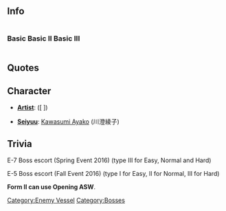 ==Info==
<div style="display: inline-block;">
===Basic===
{{EnemyShipInfoKai|{{PAGENAME}}}}
</div>
<div style="display: inline-block;">
===Basic II===
{{EnemyShipInfoKai|{{PAGENAME}}/II}}
</div>
<div style="display: inline-block;">
===Basic III===
{{EnemyShipInfoKai|{{PAGENAME}}/III}}
</div>
{{EnemyShipCategoriesKai|{{PAGENAME}}}}

==Quotes==
{{Abyssquote
| 開幕前 = None

| 砲撃 = ナンデサ…ナンデアキラメナインダヨォ…。
| EN0 = Why... Why won't you give up?
| Note0 = 

| 被弾 = イタイッ…ドウシテ…
| EN2 = It hurts... why...
| Note2 = 

| 昼戦終了時 = None

|Clip0 ={{Audio|file=Destroyer Ancient Princess Attack.ogg}}
|Clip2 ={{Audio|file=Destroyer Ancient Princess Damaged.ogg}}
}}

== Character ==
* '''[[Glossary#List of Vessels by Artist|Artist]]''': <!--ARTIST NAME HERE--> ([<!--ARTIST PIXIV/PROFILE HERE--> <!--ARTIST JAPANESE NAME HERE-->])

* '''[[Glossary#List of Vessels by Japanese Voice Actresses|Seiyuu]]''': [http://myanimelist.net/people/13/Ayako_Kawasumi Kawasumi Ayako] (川澄綾子)

==Trivia==
E-7 Boss escort (Spring Event 2016) (type III for Easy, Normal and Hard)

E-5 Boss escort (Fall Event 2016) (type I for Easy, II for Normal, III for Hard)

'''Form II can use Opening ASW'''.{{Enemyshiplist}}
[[Category:Enemy Vessel]]
[[Category:Bosses]]